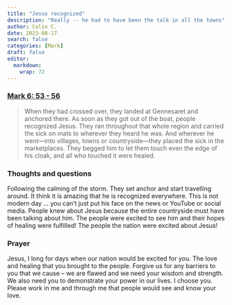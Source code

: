```yaml
---
title: "Jesus recognized"
description: "Really -- he had to have been the talk in all the towns"
author: Colin C.
date: 2023-08-17
search: false
categories: [Mark]
draft: false
editor: 
  markdown: 
    wrap: 72
---
```


### [Mark 6: 53 - 56](https://www.bible.com/bible/111/MRK.6.NIV)

> When they had crossed over, they landed at Gennesaret and anchored there. As soon as they got out of the boat, people recognized Jesus. They ran throughout that whole region and carried the sick on mats to wherever they heard he was. And wherever he went—into villages, towns or countryside—they placed the sick in the marketplaces. They begged him to let them touch even the edge of his cloak, and all who touched it were healed.


### Thoughts and questions 

Following the calming of the storm.  They set anchor and start travelling around.  It think it is amazing that he is recognized everywhere.  This is not modern day ... you can't just put his face on the news or YouTube or social media.  People knew about Jesus because the entire countryside must have been talking about him.  The people were excited to see him and their hopes of healing were fulfilled!  The people the nation were excited about Jesus! 

### Prayer

Jesus, I long for days when our nation would be excited for you.  The love and healing that you brought to the people.  Forgive us for any barriers to you that we cause -- we are flawed and we need your wisdom and strength.  We also need you to demonstrate your power in our lives.  I choose you.  Please work in me and through me that people would see and know your love.  



